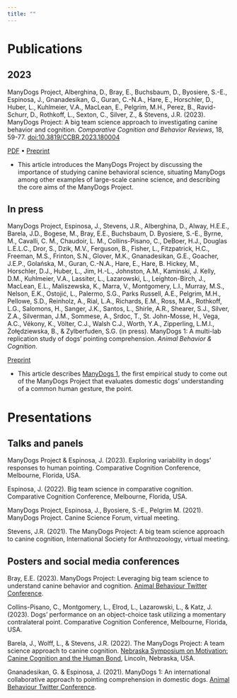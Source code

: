 ```yaml
---
title: ""
---
```


# Publications

## 2023

ManyDogs Project, Alberghina, D., Bray, E., Buchsbaum, D., Byosiere, S.-E., Espinosa, J., Gnanadesikan, G., Guran, C.-N.A., Hare, E., Horschler, D., Huber, L., Kuhlmeier, V.A., MacLean, E., Pelgrim, M.H., Perez, B., Ravid-Schurr, D., Rothkoff, L., Sexton, C., Silver, Z., & Stevens, J.R. (2023). ManyDogs Project: A big team science approach to investigating canine behavior and cognition. _Comparative Cognition and Behavior Reviews_, 18, 59-77. 
[doi:10.3819/CCBR.2023.180004](https://doi.org/10.3819/CCBR.2023.180004)

[PDF](https://doi.org/10.3819/CCBR.2023.180004) • [Preprint](https://doi.org/10.31234/osf.io/j82uc)

* This article introduces the ManyDogs Project by discussing the importance of studying canine behavioral science, situating ManyDogs among other examples of large-scale canine science, and describing the core aims of the ManyDogs Project.

## In press

ManyDogs Project, Espinosa, J., Stevens, J.R., Alberghina, D., Alway, H.E.E., Barela, J.D., Bogese, M., Bray, E.E., Buchsbaum, D. Byosiere, S.-E., Byrne, M., Cavalli, C. M., Chaudoir, L. M., Collins-Pisano, C., DeBoer, H.J., Douglas L.E.L.C., Dror, S., Dzik, M.V., Ferguson, B., Fisher, L., Fitzpatrick, H.C., Freeman, M.S., Frinton, S.N., Glover, M.K., Gnanadesikan, G.E., Goacher, J.E.P., Golańska, M., Guran, C.-N.A., Hare, E., Hare, B. Hickey, M., Horschler, D.J., Huber, L., Jim, H.-L., Johnston, A.M., Kaminski, J. Kelly, D.M., Kuhlmeier, V.A., Lassiter, L., Lazarowski, L., Leighton-Birch, J., MacLean, E.L., Maliszewska, K., Marra, V., Montgomery, L.I., Murray, M.S., Nelson, E.K., Ostojić, L., Palermo, S.G., Parks Russell, A.E., Pelgrim, M.H., Pellowe, S.D., Reinholz, A., Rial, L.A., Richards, E.M., Ross, M.A., Rothkoff, L.G., Salomons, H., Sanger, J.K., Santos, L., Shirle, A.R., Shearer, S.J., Silver, Z.A., Silverman, J.M., Sommese, A., Srdoc, T., St. John-Mosse, H., Vega, A.C., Vékony, K., Völter, C.J., Walsh C.J., Worth, Y.A., Zipperling, L.M.I., Żołędziewska, B., & Zylberfuden, S.G. (in press). ManyDogs 1: A multi-lab replication study of dogs’ pointing comprehension. _Animal Behavior & Cognition_. 

[Preprint](https://doi.org/10.31234/osf.io/f86jq)

* This article describes [ManyDogs 1](manydogs1.html), the first empirical study to come out of the ManyDogs Project that evaluates domestic dogs’ understanding of a common human gesture, the point.


# Presentations

## Talks and panels

ManyDogs Project & Espinosa, J. (2023). Exploring variability in dogs’ responses to human pointing. Comparative Cognition Conference, Melbourne, Florida, USA.

Espinosa, J. (2022). Big team science in comparative cognition. Comparative Cognition Conference, Melbourne, Florida, USA.

ManyDogs Project, Espinosa, J., Byosiere, S.-E., Pelgrim M. (2021). ManyDogs Project. Canine Science Forum, virtual meeting.

Stevens, J.R. (2021). The ManyDogs Project: A big team science approach to canine cognition, International Society for Anthrozoology, virtual meeting.


## Posters and social media conferences

Bray, E.E. (2023). ManyDogs Project: Leveraging big team science to understand canine behavior and cognition. [Animal Behaviour Twitter Conference](https://twitter.com/search?q=%23AnimBehav2023&src=typed_query&f=top).

Collins-Pisano, C., Montgomery, L., Elrod, L., Lazarowski, L., & Katz, J. (2023).  Dogs’ performance on an object-choice task utilizing a momentary contralateral point. Comparative Cognition Conference, Melbourne, Florida, USA.

Barela, J., Wolff, L., & Stevens, J.R. (2022). The ManyDogs Project: A team science approach to canine cognition. [Nebraska Symposium on Motivation: Canine Cognition and the Human Bond](https://psychology.unl.edu/symposium/recent-symposia/#sym2022), Lincoln, Nebraska, USA.

Gnanadesikan, G. & Espinosa, J. (2021). ManyDogs 1: An international collaborative approach to pointing comprehension in domestic dogs. [Animal Behaviour Twitter Conference](https://twitter.com/search?q=%23AnimBehav2021&src=typed_query&f=top).


